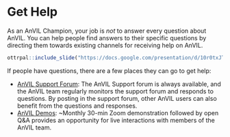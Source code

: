 # Get Help {#help}

As an AnVIL Champion, your job is *not* to answer every question about AnVIL. You can help people find answers to their specific questions by directing them towards existing channels for receiving help on AnVIL.

```r
ottrpal::include_slide("https://docs.google.com/presentation/d/10r0txJTvFyUhEot-tE4bNVHSrm2b_0QAD4oR8PE4jeI/edit#slide=id.g3070af1a185_0_0")
```

If people have questions, there are a few places they can go to get help:

- [AnVIL Support Forum](https://help.anvilproject.org): The AnVIL Support forum is always available, and the AnVIL team regularly monitors the support forum and responds to questions. By posting in the support forum, other AnVIL users can also benefit from the questions and responses.
- [AnVIL Demos](https://help.anvilproject.org/c/demos/): ~Monthly 30-min Zoom demonstration followed by open Q&A provides an opportunity for live interactions with members of the AnVIL team.

